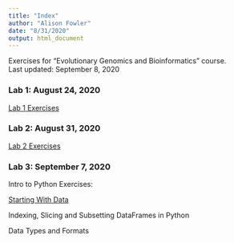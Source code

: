 ```yaml
---
title: "Index"
author: "Alison Fowler"
date: "8/31/2020"
output: html_document
---
```


Exercises for "Evolutionary Genomics and Bioinformatics" course. <br>
Last updated: September 8, 2020

### Lab 1: August 24, 2020 

[Lab 1 Exercises](Lab1_AEF.html)

### Lab 2: August 31, 2020 

[Lab 2 Exercises](Lab2_AEF.html)

### Lab 3: September 7, 2020 <br>
Intro to Python Exercises: <br>

[Starting With Data](Lab3-Starting-With-Data.html)

Indexing, Slicing and Subsetting DataFrames in Python 

Data Types and Formats





